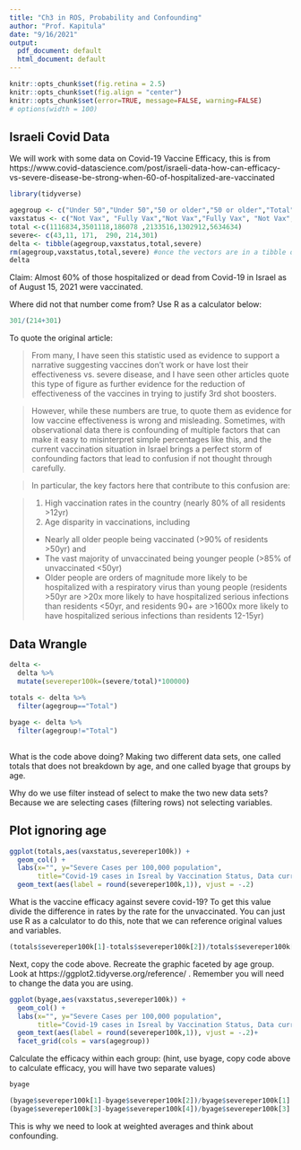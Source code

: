 ```yaml
---
title: "Ch3 in ROS, Probability and Confounding"
author: "Prof. Kapitula"
date: "9/16/2021"
output:
  pdf_document: default
  html_document: default
---
```



```r
knitr::opts_chunk$set(fig.retina = 2.5)
knitr::opts_chunk$set(fig.align = "center")
knitr::opts_chunk$set(error=TRUE, message=FALSE, warning=FALSE)
# options(width = 100)
```

## Israeli Covid Data 

We will work with some data on Covid-19 Vaccine Efficacy, this is from https://www.covid-datascience.com/post/israeli-data-how-can-efficacy-vs-severe-disease-be-strong-when-60-of-hospitalized-are-vaccinated  

```r
library(tidyverse)
```

```r
agegroup <- c("Under 50","Under 50","50 or older","50 or older","Total","Total")
vaxstatus <- c("Not Vax", "Fully Vax","Not Vax","Fully Vax", "Not Vax", "Fully Vax")
total <-c(1116834,3501118,186078 ,2133516,1302912,5634634)
severe<- c(43,11, 171,  290, 214,301)
delta <- tibble(agegroup,vaxstatus,total,severe)
rm(agegroup,vaxstatus,total,severe) #once the vectors are in a tibble delete them
delta
```

Claim:  Almost 60% of those hospitalized or dead from Covid-19 in Israel as of August 15, 2021 were vaccinated.

Where did not that number come from?
Use R as a calculator below:

```r
301/(214+301)
```

To quote the original article:

> From many, I have seen this statistic used as evidence to support a narrative suggesting vaccines don't work or have lost their effectiveness vs. severe disease, and I have seen other articles quote this type of figure as further evidence for the reduction of effectiveness of the vaccines in trying to justify 3rd shot boosters.


>However, while these numbers are true, to quote them as evidence for low vaccine effectiveness is wrong and misleading.   Sometimes, with observational data there is confounding of multiple factors that can make it easy to misinterpret simple percentages like this, and the current vaccination situation in Israel brings a perfect storm of confounding factors that lead to confusion if not thought through carefully.


>In particular, the key factors here that contribute to this confusion are:

>1. High vaccination rates in the country (nearly 80% of all residents >12yr)
1. Age disparity in vaccinations, including
* Nearly all older people being vaccinated  (>90% of residents >50yr) and
* The vast majority of unvaccinated being younger people (>85% of unvaccinated <50yr)
* Older people are orders of magnitude more likely to be hospitalized with a respiratory virus than young people (residents >50yr are >20x more likely to have hospitalized serious infections than residents <50yr, and residents 90+ are >1600x more likely to have hospitalized serious infections than residents 12-15yr)



## Data Wrangle

```r
delta <-
  delta %>%
  mutate(severeper100k=(severe/total)*100000)

totals <- delta %>%
  filter(agegroup=="Total") 
  
byage <- delta %>%
  filter(agegroup!="Total") 
  

```

What is the code above doing?
Making two different data sets, one called totals that does not breakdown by age, and one called byage that
groups by age.

Why do we use filter instead of select to make the two new data sets?
Because we are selecting cases (filtering rows) not selecting variables.


## Plot ignoring age

```r
ggplot(totals,aes(vaxstatus,severeper100k)) +
  geom_col() +
  labs(x="", y="Severe Cases per 100,000 population",
       title="Covid-19 cases in Isreal by Vaccination Status, Data current as of August 15, 2021") +theme_bw()+
  geom_text(aes(label = round(severeper100k,1)), vjust = -.2)
```
What is the vaccine efficacy against severe covid-19?  To get this value divide the difference in rates by the rate for the unvaccinated.  You can just use R as a calculator to do this, note that we can reference original values and variables.
```r
(totals$severeper100k[1]-totals$severeper100k[2])/totals$severeper100k[1]
```




Next, copy the code above.  Recreate the graphic faceted by age group.  Look at 
https://ggplot2.tidyverse.org/reference/  .  Remember you will need to change the data you are using.
```r
ggplot(byage,aes(vaxstatus,severeper100k)) +
  geom_col() +
  labs(x="", y="Severe Cases per 100,000 population",
       title="Covid-19 cases in Isreal by Vaccination Status, Data current as of August 15, 2021") +theme_bw()+
  geom_text(aes(label = round(severeper100k,1)), vjust = -.2)+
  facet_grid(cols = vars(agegroup))
```



Calculate the efficacy within each group:
(hint, use byage, copy code above to calculate efficacy, you will have two separate values)
```r
byage
```



```r

(byage$severeper100k[1]-byage$severeper100k[2])/byage$severeper100k[1]
(byage$severeper100k[3]-byage$severeper100k[4])/byage$severeper100k[3]

```
This is why we need to look at weighted averages and think about confounding.